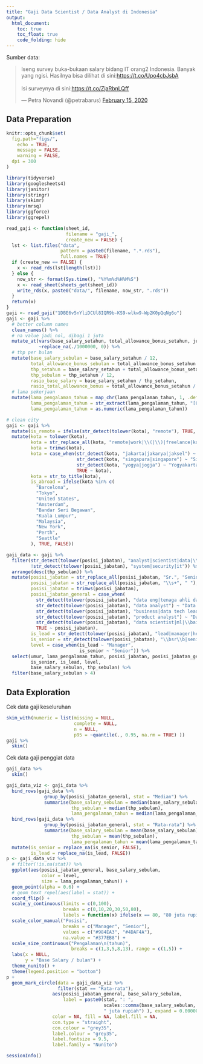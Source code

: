 ```yaml
---
title: "Gaji Data Scientist / Data Analyst di Indonesia"
output:
  html_document:
    toc: true
    toc_float: true
    code_folding: hide
---
```


Sumber data:

<blockquote class="twitter-tweet"><p lang="in" dir="ltr">Iseng survey buka-bukaan salary bidang IT orang2 Indonesia. Banyak yang ngisi. Hasilnya bisa dilihat di sini:<a href="https://t.co/Upo4cbJsbA">https://t.co/Upo4cbJsbA</a><br><br>Isi surveynya di sini:<a href="https://t.co/ZjaRbnLQff">https://t.co/ZjaRbnLQff</a></p>&mdash; Petra Novandi (@petrabarus) <a href="https://twitter.com/petrabarus/status/1228607065481809921?ref_src=twsrc%5Etfw">February 15, 2020</a></blockquote> <script async src="https://platform.twitter.com/widgets.js" charset="utf-8"></script>

## Data Preparation

```r
knitr::opts_chunk$set(
  fig.path="figs/",
	echo = TRUE,
	message = FALSE,
	warning = FALSE,
  dpi = 300
)
```

```r
library(tidyverse)
library(googlesheets4)
library(janitor)
library(stringr)
library(skimr)
library(mrsq)
library(ggforce)
library(ggrepel)
```

```r
read_gaji <- function(sheet_id, 
                      filename = "gaji_", 
                      create_new = FALSE) {
  lst <- list.files("data", 
                    pattern = paste0(filename, ".*.rds"),
                    full.names = TRUE)
  if (create_new == FALSE) {
    x <- read_rds(lst[length(lst)])
  } else {
    now_str <- format(Sys.time(), "%Y%m%d%H%M%S")
    x <- read_sheet(sheets_get(sheet_id))
    write_rds(x, paste0("data/", filename, now_str, ".rds"))
  }
  return(x)
}
gaji <- read_gaji("1DBE6v5nYliDCUl8IQR9b-KS9-wlkw9-Wp2K0pQqNg6o")
gaji <- gaji %>% 
  # better column names
  clean_names() %>% 
  # na value jadi nol, dibagi 1 juta
  mutate_at(vars(base_salary_setahun, total_allowance_bonus_setahun, jumlah_rsu_stock_stock_option),
            ~replace_na(./1000000, 0)) %>% 
  # thp per bulan
  mutate(base_salary_sebulan = base_salary_setahun / 12,
         total_allowance_bonus_sebulan = total_allowance_bonus_setahun / 12,
         thp_setahun = base_salary_setahun + total_allowance_bonus_setahun,
         thp_sebulan = thp_setahun / 12,
         rasio_base_salary = base_salary_setahun / thp_setahun,
         rasio_total_allowance_bonus = total_allowance_bonus_setahun / thp_setahun) %>% 
  # lama pekerjaan
  mutate(lama_pengalaman_tahun = map_chr(lama_pengalaman_tahun, 1, .default = NA_character_),
         lama_pengalaman_tahun = str_extract(lama_pengalaman_tahun, "[0-9]+"),
         lama_pengalaman_tahun = as.numeric(lama_pengalaman_tahun))
```

```r
# clean city
gaji <- gaji %>% 
  mutate(is_remote = ifelse(str_detect(tolower(kota), "remote"), TRUE, FALSE)) %>% 
  mutate(kota = tolower(kota),
         kota = str_replace_all(kota, "remote|work|\\(|\\)|freelance|kota|kabupaten|kab|\\.", ""),
         kota = trimws(kota),
         kota = case_when(str_detect(kota, "jakarta|jakarya|jaksel") ~ "Jakarta",
                          str_detect(kota, "singapura|singapore") ~ "Singapura",
                          str_detect(kota, "yogya|jogja") ~ "Yogyakarta",
                          TRUE ~ kota),
         kota = str_to_title(kota),
         is_abroad = ifelse(kota %in% c(
           "Barcelona",
           "Tokyo",
           "United States",
           "Amsterdam",
           "Bandar Seri Begawan",
           "Kuala Lumpur",
           "Malaysia",
           "New York",
           "Perth",
           "Seattle"
         ), TRUE, FALSE))
```

```r
gaji_data <- gaji %>% 
  filter(str_detect(tolower(posisi_jabatan), "analyst|scientist|data|\\bml\\b|\\bai\\b|intelligence"),
         !str_detect(tolower(posisi_jabatan), "system|security|it")) %>% 
  arrange(desc(thp_sebulan)) %>% 
  mutate(posisi_jabatan = str_replace_all(posisi_jabatan, "Sr.", "Senior"),
         posisi_jabatan = str_replace_all(posisi_jabatan, "\\s+", " "),
         posisi_jabatan = trimws(posisi_jabatan),
         posisi_jabatan_general = case_when(
           str_detect(tolower(posisi_jabatan), "data eng|tenaga ahli database|database engineer") ~ "Data Engineer",
           str_detect(tolower(posisi_jabatan), "data analyst") ~ "Data Analyst",
           str_detect(tolower(posisi_jabatan), "business|data tech lead") ~ "Data Analyst",
           str_detect(tolower(posisi_jabatan), "product analyst") ~ "Data Analyst",
           str_detect(tolower(posisi_jabatan), "data scientist|ml|\\bai\\b|data science") ~ "Data Scientist",
           TRUE ~ posisi_jabatan),
         is_lead = str_detect(tolower(posisi_jabatan), "lead|manager|head"),
         is_senior = str_detect(tolower(posisi_jabatan), "\\bsr\\b|senior"),
         level = case_when(is_lead ~ "Manager", 
                           is_senior ~ "Senior")) %>% 
  select(umur, lama_pengalaman_tahun, posisi_jabatan, posisi_jabatan_general, 
         is_senior, is_lead, level,
         base_salary_sebulan, thp_sebulan) %>% 
  filter(base_salary_sebulan > 4)
```

## Data Exploration

Cek data gaji keseluruhan

```r
skim_with(numeric = list(missing = NULL,
                         complete = NULL,
                         n = NULL,
                         p95 = ~quantile(., 0.95, na.rm = TRUE) ))
gaji %>% 
  skim()
```

Cek data gaji penggiat data

```r
gaji_data %>% 
  skim()
```

```r
gaji_data_viz <- gaji_data %>% 
  bind_rows(gaji_data %>% 
              group_by(posisi_jabatan_general, stat = "Median") %>% 
              summarise(base_salary_sebulan = median(base_salary_sebulan),
                        thp_sebulan = median(thp_sebulan),
                        lama_pengalaman_tahun = median(lama_pengalaman_tahun))) %>% 
  bind_rows(gaji_data %>% 
              group_by(posisi_jabatan_general, stat = "Rata-rata") %>% 
              summarise(base_salary_sebulan = mean(base_salary_sebulan),
                        thp_sebulan = mean(thp_sebulan),
                        lama_pengalaman_tahun = mean(lama_pengalaman_tahun))) %>% 
  mutate(is_senior = replace_na(is_senior, FALSE),
         is_lead = replace_na(is_lead, FALSE))
p <- gaji_data_viz %>% 
  # filter(!is.na(stat)) %>% 
  ggplot(aes(posisi_jabatan_general, base_salary_sebulan, 
             color = level,
             size = lama_pengalaman_tahun)) +
  geom_point(alpha = 0.6) +
  # geom_text_repel(aes(label = stat)) +
  coord_flip() +
  scale_y_continuous(limits = c(0,100),
                     breaks = c(0,10,20,30,50,80),
                     labels = function(x) ifelse(x == 80, "80 juta rupiah", x)  ) +
  scale_color_manual("Posisi",
                     breaks = c("Manager", "Senior"),
                     values = c("#984EA3", "#4DAF4A"), 
                     na.value = "#377EB8") +
  scale_size_continuous("Pengalaman\n(tahun)", 
                        breaks = c(1,3,5,8,13), range = c(1,5)) +
  labs(x = NULL,
       y = "Base Salary / bulan") +
  theme_nunito() +
  theme(legend.position = "bottom") 
p +
  geom_mark_circle(data = gaji_data_viz %>%
                   filter(stat == "Rata-rata"),
                 aes(posisi_jabatan_general, base_salary_sebulan,
                     label = paste0(stat, ": ", 
                                    scales::comma(base_salary_sebulan, 0.01),
                                    " juta rupiah") ), expand = 0.000001,
                 color = NA, fill = NA, label.fill = NA, 
                 con.type = "straight", 
                 con.colour = "grey35",
                 label.colour = "grey35",
                 label.fontsize = 9.5,
                 label.family = "Nunito")
```

```r
sessionInfo()
```

